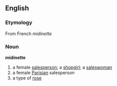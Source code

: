 == English ==
=== Etymology ===
From French ''midinette''

=== Noun ===
'''midinette'''
#a female [[salesperson]]; a [[shopgirl]]; a [[saleswoman]]
#a female [[Parisian]] salesperson
#a type of [[rose]]